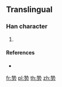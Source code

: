{{character info/new}}
==Translingual==

===Han character===
{{Han char|rn=19|rad=力|as=08|sn=10|four=|canj=HIKS|ids=⿱⿰生丸力}}

# {{defn|Han|sort=力08}}

====References====
* {{Han ref|kx=0147.381|dkj=|dj=|hdz=|uh=351F|ud=13599|bh=|bd=}}

[[fr:㔟]]
[[pl:㔟]]
[[th:㔟]]
[[zh:㔟]]